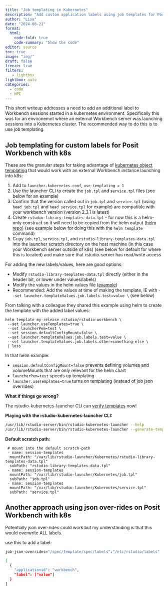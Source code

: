 ```yaml
---
title: "Job templating in Kubernetes" 
description: "Add custom application labels using job templates for Posit Workbench with k8s"
author: "Lisa"
date: "2024-08-21"
format:
  html:
    code-fold: true
    code-summary: "Show the code"
editor: source
toc: true
image: "img/"
draft: false
freeze: true
filters:
   - lightbox
lightbox: auto
categories:
  - code
  - HPC
---
```


This short writeup addresses a need to add an additional label to Workbench sessions started in a kubernetes environment. Specifically this was for an environemnt where an external Workbench server was launching sessions into a Kubernetes cluster. The recommended way to do this is to use job templating. 

## Job templating for custom labels for Posit Workbench with k8s

These are the granular steps for taking advantage of [kubernetes object templating](https://docs.posit.co/ide/server-pro/job_launcher/kubernetes_plugin.html#kube-templating) that would work with an external Workbench instance launching into k8s: 


1. Add to `launcher.kubernetes.conf`, `use-templating = 1`
2. Use the launcher CLI to create the `job.tpl` and `service.tpl` files (see below for an example) 
3. Confirm that the version called out in  `job.tpl` and `service.tpl` (using `head job.tpl` and `head service.tpl` for example) are compatible with your workbench version (version 2.3.1 is latest)
4. Create  `rstudio-library-templates-data.tpl` - for now this is a helm-only construct so it will need to be copied from the helm output ([helm repo](https://github.com/rstudio/helm/tree/main/charts/rstudio-workbench)) (see example below for doing this with the `helm template` command) 
5. Copy `job.tpl`, `service.tpl`, and `rstudio-library-templates-data.tpl` into the launcher scratch directory on the host machine (in this case your Workbench server outside of k8s) (see below for default for where this is located) and make sure that rstudio-server has read/write access

For adding the new labels/values, here are good options:

- Modify `rstudio-library-templates-data.tpl` directly (either in the header bit, or lower under values/labels)
- Modify the values in the helm values file ([example](https://github.com/rstudio/helm/blob/5fb2ad5cecf84680c8e64e4d8123df9d4e0c1cc7/charts/rstudio-workbench/values.yaml#L82-L109))
- Recommended: Add the values at time of making the template, IE with `--set launcher.templateValues.job.labels.test=value \` (see below)


From talking with a colleague they shared this example using helm to create the template with the added label values:

```
helm template my-release rstudio/rstudio-workbench \
 --set launcher.useTemplates=true \
 --set launcherPem=test \
 --set session.defaultConfigMount=false \
 --set launcher.templateValues.job.labels.test=value \
 --set launcher.templateValues.job.labels.other=something-else \
 | less
```
In that helm example:

- `session.defaultConfigMount=false` prevents defining volumes and volumeMounts that are only relevant for the helm chart
- `launcherPem=test` speeds up templating
- `launcher.useTemplates=true` turns on templating (instead of job json overrides)

**What if things go wrong?**

The rstudio-kubernetes-launcher CLI can [verify templates](https://docs.posit.co/ide/server-pro/job_launcher/kubernetes_plugin.html#validating-templates) now!

**Playing with the rstudio-kubernetes-launcher CLI:**

```bash
/usr/lib/rstudio-server/bin/rstudio-kubernetes-launcher --help
/usr/lib/rstudio-server/bin/rstudio-kubernetes-launcher --generate-templates --scratch-path=/tmp/hello
```

**Default scratch path:**

```
 # mount into the default scratch-path
 - name: session-templates
  mountPath: "/var/lib/rstudio-launcher/Kubernetes/rstudio-library-templates-data.tpl"
  subPath: "rstudio-library-templates-data.tpl"
 - name: session-templates
  mountPath: "/var/lib/rstudio-launcher/Kubernetes/job.tpl"
  subPath: "job.tpl"
 - name: session-templates
  mountPath: "/var/lib/rstudio-launcher/Kubernetes/service.tpl"
  subPath: "service.tpl"
```

## Another approach using json over-rides on Posit Workbench with k8s

Potentially json over-rides could work but my understanding is that this would overwrite ALL labels. 

use this to add a label:
```.bash
job-json-overrides="/spec/template/spec/labels":"/etc/rstudio/labels"
```

```.bash
[
  {
    "applicationid": "workbench",
    "label": ["value"]
  }
]
```

